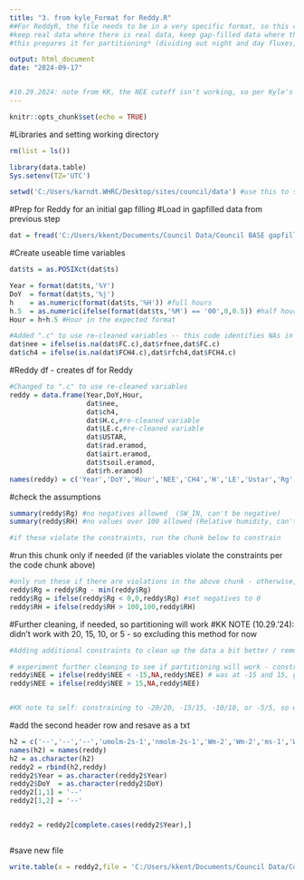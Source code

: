 ```yaml
---
title: "3. from kyle_Format for Reddy.R" 
##For ReddyR, the file needs to be in a very specific format, so this code is taking our gap-filled file & preparing it for eddyproc processing - very little here should ever be changed among different sites / datasets
#keep real data where there is real data, keep gap-filled data where there's gap-filled data
#this prepares it for partitioning* (dividing out night and day fluxes, etc) 

output: html_document
date: "2024-09-17"


#10.29.2024: note from KK, the NEE cutoff isn't working, so per Kyle's recc, excluding this step for now and running with data as is 
---
```


```r
knitr::opts_chunk$set(echo = TRUE)
```

#Libraries and setting working directory 
```r
rm(list = ls())

library(data.table)
Sys.setenv(TZ='UTC')

setwd('C:/Users/karndt.WHRC/Desktop/sites/council/data') #use this to set your directory
```

#Prep for Reddy for an initial gap filling
#Load in gapfilled data from previous step 
```r
dat = fread('C:/Users/kkent/Documents/Council Data/Council BASE gapfilling/council_2017_2023_gf.csv')
```

#Create useable time variables 
```r
dat$ts = as.POSIXct(dat$ts)

Year = format(dat$ts,'%Y')
DoY  = format(dat$ts,'%j')
h    = as.numeric(format(dat$ts,'%H')) #full hours
h.5  = as.numeric(ifelse(format(dat$ts,'%M') == '00',0,0.5)) #half hour decimals
Hour = h+h.5 #Hour in the expected format

#Added ".c" to use re-cleaned variables -- this code identifies NAs in Council data and inserts the gapfilling 
dat$nee = ifelse(is.na(dat$FC.c),dat$rfnee,dat$FC.c)
dat$ch4 = ifelse(is.na(dat$FCH4.c),dat$rfch4,dat$FCH4.c)
```



#Reddy df - creates df for Reddy
```r
#Changed to ".c" to use re-cleaned variables 
reddy = data.frame(Year,DoY,Hour,
                   dat$nee,
                   dat$ch4,
                   dat$H.c,#re-cleaned variable 
                   dat$LE.c,#re-cleaned variable 
                   dat$USTAR,
                   dat$rad.eramod,
                   dat$airt.eramod,
                   dat$tsoil.eramod,
                   dat$rh.eramod)
names(reddy) = c('Year','DoY','Hour','NEE','CH4','H','LE','Ustar','Rg','Tair','Tsoil','RH')
```


#check the assumptions
```r
summary(reddy$Rg) #no negatives allowed  (SW_IN, can't be negative)
summary(reddy$RH) #no values over 100 allowed (Relative humidity, can't be over 100%)

#if these violate the constraints, run the chunk below to constrain
```

#run this chunk only if needed (if the variables violate the constraints per the code chunk above)
```r
#only run these if there are violations in the above chunk - otherwise, skip 
reddy$Rg = reddy$Rg - min(reddy$Rg)
reddy$Rg = ifelse(reddy$Rg < 0,0,reddy$Rg) #set negatives to 0
reddy$RH = ifelse(reddy$RH > 100,100,reddy$RH)
```


#Further cleaning, if needed, so partitioning will work 
#KK NOTE (10.29.'24): didn't work with 20, 15, 10, or 5 - so excluding this method for now 
```r
#Adding additional constraints to clean up the data a bit better / remove obvious outliers from previously plotted NEE in past and/or future steps. You may have to come back to this code if in following steps you notice model is over/underestimating or has many outliers. You may need to plot your NEE to find better guiderails for constraining data and come back to this step.  

# experiment further cleaning to see if partitioning will work - constrain here and running partitioning code in step #4 to see if it works 
reddy$NEE = ifelse(reddy$NEE < -15,NA,reddy$NEE) # was at -15 and 15, good place to start; but may require more tinkering 
reddy$NEE = ifelse(reddy$NEE > 15,NA,reddy$NEE) 


#KK note to self: constraining to -20/20, -15/15, -10/10, or -5/5, so excluding this step for now. Data will partition via a different method through this step. 
```


#add the second header row and resave as a txt
```r
h2 = c('--','--','--','umolm-2s-1','nmolm-2s-1','Wm-2','Wm-2','ms-1','Wm-2','DegC','DegC','%')
names(h2) = names(reddy)
h2 = as.character(h2)
reddy2 = rbind(h2,reddy)
reddy2$Year = as.character(reddy2$Year)
reddy2$DoY  = as.character(reddy2$DoY)
reddy2[1,1] = '--'
reddy2[1,2] = '--'


reddy2 = reddy2[complete.cases(reddy2$Year),]



```

#save new file
```r
write.table(x = reddy2,file = 'C:/Users/kkent/Documents/Council Data/Council BASE gapfilling/reddy_council_2017_2023.txt',row.names = F,sep = '\t',quote = F,na = '-9999') 
```





